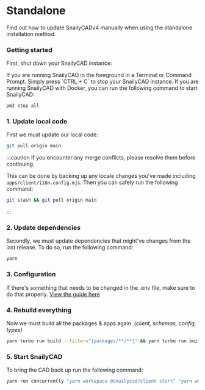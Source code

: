 
# Standalone

Find out how to update SnailyCADv4 manually when using the standalone installation method.

### Getting started

First, shut down your SnailyCAD instance:

<Tabs groupId="running-method">
  <TabItem value="terminal" label="Terminal/Command Prompt" default>
If you are running SnailyCAD in the foreground in a Terminal or Command Prompt. Simply press `CTRL + C` to stop your SnailyCAD instance.

  </TabItem>
  <TabItem value="pm2" label="pm2">
If you are running SnailyCAD with Docker, you can run the following command to start SnailyCAD:

```bash
pm2 stop all
```

  </TabItem>
</Tabs>

### 1. Update local code

First we must update our local code:

```bash
git pull origin main
```

:::caution
If you encounter any merge conflicts, please resolve them before continuing.

This can be done by backing up any locale changes you've made including `apps/client/i18n.config.mjs`. Then you can safely run the following command:

```bash
git stash && git pull origin main
```

:::

### 2. Update dependencies

Secondly, we must update dependencies that might've changes from the last release. To do so, run the following command:

```bash
yarn
```

### 3. Configuration

If there's something that needs to be changed in the .env file, make sure to do that properly. [View the guide here](/docs/guides/env/how-to-properly-update-env)

### 4. Rebuild everything

Now we must build all the packages & apps again. _(client, schemas, config, types)_

```bash
yarn turbo run build --filter="{packages/**/**}" && yarn turbo run build --filter="{apps/**/**}"
```

### 5. Start SnailyCAD

To bring the CAD back up run the following command:

```bash
yarn run concurrently "yarn workspace @snailycad/client start" "yarn workspace @snailycad/api generate && yarn workspace @snailycad/api start"
```

